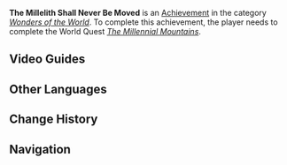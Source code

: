 {{Achievement Infobox
|title        = 
|id           = 81214
|order id     = 1200
|category     = Wonders of the World
|description  = Collect all the offerings the Millelith left behind and obtain the treasure.
|requirements = Complete ''[[The Millennial Mountains]]''.
|primogems    = 5
|tracking     = 
|hidden       = 1
|topic        = 
|type         = Quest
}}
'''The Millelith Shall Never Be Moved''' is an [[Achievement]] in the category ''[[Wonders of the World]]''. To complete this achievement, the player needs to complete the World Quest ''[[The Millennial Mountains]]''.
<!--
==Trivia==
-->
==Video Guides==
{{EVT
|video1   = 9oUf2F25a8c
|caption1 = "The Millelith Shall Never Be Moved" Achievement Guide
}}

==Other Languages==
{{Other Languages|default_hidden=1
|en      = The Millelith Shall Never Be Moved
|zhs     = 唯千岩不动
|zhs_rm  = Wéi qiān yán bùdòng
|zht     = 唯千岩不動
|zht_rm  = Wéi qiān yán bùdòng
|ja      = 千岩は動じることなし
|ja_rm   = Sengan wa Doujiru koto Nashi
|ko      = 천암만은 변치 않으리
|ko_rm   = 
|es      = Firme como la roca
|fr      = Les Millelithes sont éternels !
|ru      = Миллелиты не сдвинутся с места
|th      = Millelith ที่ไม่ไหวหวั่น
|th_rm   = 
|vi      = Chỉ Thiên Nham Bất Động
|de      = Die Millelithen rücken nicht ab
|id      = Millelith yang Tak Tergoyahkan
|pt      = Os Millelith Jamais se Moverão
}}

==Change History==
{{Change History|2.6}}
<!--
==References==
{{Reflist}}
-->
==Navigation==
{{Achievement Navbox|Wonders of the World|Quest}}
